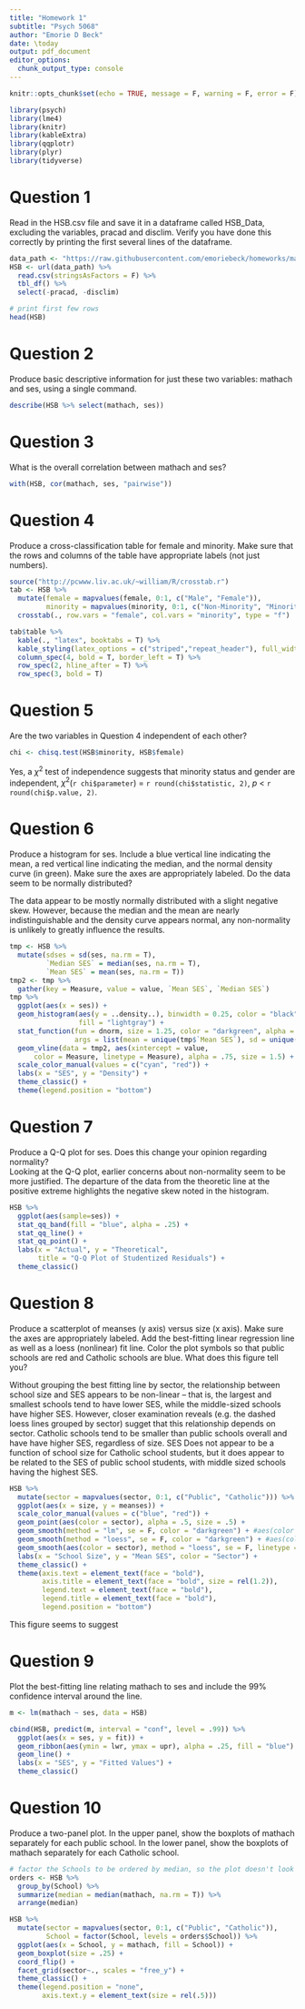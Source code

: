 ```yaml
---
title: "Homework 1"
subtitle: "Psych 5068"
author: "Emorie D Beck"
date: \today
output: pdf_document
editor_options: 
  chunk_output_type: console
---
```


```r
knitr::opts_chunk$set(echo = TRUE, message = F, warning = F, error = F)
```

```r
library(psych)
library(lme4)
library(knitr)
library(kableExtra)
library(qqplotr)
library(plyr)
library(tidyverse)
```


# Question 1 
Read in the HSB.csv file and save it in a dataframe called HSB_Data, excluding the variables, pracad and disclim. Verify you have done this correctly by printing the first several lines of the dataframe. 
```r
data_path <- "https://raw.githubusercontent.com/emoriebeck/homeworks/master/homework1/HSB.csv"
HSB <- url(data_path) %>%
  read.csv(stringsAsFactors = F) %>% 
  tbl_df() %>%
  select(-pracad, -disclim)

# print first few rows
head(HSB)
```

# Question 2 
Produce basic descriptive information for just these two variables: mathach and ses, using a single command. 
```r
describe(HSB %>% select(mathach, ses))
```

# Question 3 
What is the overall correlation between mathach and ses? 
```r
with(HSB, cor(mathach, ses, "pairwise"))
```

# Question 4 
Produce a cross-classification table for female and minority. Make sure that the rows and columns of the table have appropriate labels (not just numbers).  
```r
source("http://pcwww.liv.ac.uk/~william/R/crosstab.r")
tab <- HSB %>% 
  mutate(female = mapvalues(female, 0:1, c("Male", "Female")),
         minority = mapvalues(minority, 0:1, c("Non-Minority", "Minority"))) %>% 
  crosstab(., row.vars = "female", col.vars = "minority", type = "f")

tab$table %>%
  kable(., "latex", booktabs = T) %>%
  kable_styling(latex_options = c("striped","repeat_header"), full_width = F) %>%
  column_spec(4, bold = T, border_left = T) %>%
  row_spec(2, hline_after = T) %>%
  row_spec(3, bold = T)
```

# Question 5 
Are the two variables in Question 4 independent of each other? 
```r
chi <- chisq.test(HSB$minority, HSB$female)
```

Yes, a $\chi^2$ test of independence suggests that minority status and gender are independent, $\chi^2$(`r chi$parameter`) = `r round(chi$statistic, 2)`, $p$ < `r round(chi$p.value, 2)`.  

# Question 6 
Produce a histogram for ses. Include a blue vertical line indicating the mean, a red vertical line indicating the median, and the normal density curve (in green). Make sure the axes are appropriately labeled. Do the data seem to be normally distributed? 

The data appear to be mostly normally distributed with a slight negative skew. However, because the median and the mean are nearly indistinguishable and the density curve appears normal, any non-normality is unlikely to greatly influence the results.  
```r
tmp <- HSB %>%
  mutate(sdses = sd(ses, na.rm = T), 
         `Median SES` = median(ses, na.rm = T),
         `Mean SES` = mean(ses, na.rm = T))
tmp2 <- tmp %>%
  gather(key = Measure, value = value, `Mean SES`, `Median SES`)
tmp %>%
  ggplot(aes(x = ses)) +
  geom_histogram(aes(y = ..density..), binwidth = 0.25, color = "black", 
                 fill = "lightgray") + 
  stat_function(fun = dnorm, size = 1.25, color = "darkgreen", alpha = .75,
                args = list(mean = unique(tmp$`Mean SES`), sd = unique(tmp$sdses))) +
  geom_vline(data = tmp2, aes(xintercept = value, 
      color = Measure, linetype = Measure), alpha = .75, size = 1.5) +
  scale_color_manual(values = c("cyan", "red")) +
  labs(x = "SES", y = "Density") +
  theme_classic() +
  theme(legend.position = "bottom")
```

# Question 7 
Produce a Q-Q plot for ses. Does this change your opinion regarding normality?  
Looking at the Q-Q plot, earlier concerns about non-normality seem to be more justified. The departure of the data from the theoretic line at the positive extreme highlights the negative skew noted in the histogram.  
```r
HSB %>% 
  ggplot(aes(sample=ses)) + 
  stat_qq_band(fill = "blue", alpha = .25) +
  stat_qq_line() + 
  stat_qq_point() +
  labs(x = "Actual", y = "Theoretical", 
       title = "Q-Q Plot of Studentized Residuals") +
  theme_classic()
```

# Question 8 
Produce a scatterplot of meanses (y axis) versus size (x axis). Make sure the axes are appropriately labeled. Add the best-fitting linear regression line as well as a loess (nonlinear) fit line. Color the plot symbols so that public schools are red and Catholic schools are blue. What does this figure tell you? 

Without grouping the best fitting line by sector, the relationship between school size and SES appears to be non-linear -- that is, the largest and smallest schools tend to have lower SES, while the middle-sized schools have higher SES. However, closer examination reveals (e.g. the dashed loess lines grouped by sector) sugget that this relationship depends on sector. Catholic schools tend to be smaller than public schools overall and have have higher SES, regardless of size. SES Does not appear to be a function of school size for Catholic school students, but it does appear to be related to the SES of public school students, with middle sized schools having the highest SES.  
```r
HSB %>% 
  mutate(sector = mapvalues(sector, 0:1, c("Public", "Catholic"))) %>%
  ggplot(aes(x = size, y = meanses)) +
  scale_color_manual(values = c("blue", "red")) +
  geom_point(aes(color = sector), alpha = .5, size = .5) +
  geom_smooth(method = "lm", se = F, color = "darkgreen") + #aes(color = sector), 
  geom_smooth(method = "loess", se = F, color = "darkgreen") + #aes(color = sector),
  geom_smooth(aes(color = sector), method = "loess", se = F, linetype = "dashed") + #
  labs(x = "School Size", y = "Mean SES", color = "Sector") +
  theme_classic() + 
  theme(axis.text = element_text(face = "bold"),
        axis.title = element_text(face = "bold", size = rel(1.2)),
        legend.text = element_text(face = "bold"),
        legend.title = element_text(face = "bold"),
        legend.position = "bottom")
```

This figure seems to suggest

# Question 9 
Plot the best-fitting line relating mathach to ses and include the 99% confidence interval around the line. 
```r
m <- lm(mathach ~ ses, data = HSB)

cbind(HSB, predict(m, interval = "conf", level = .99)) %>%
  ggplot(aes(x = ses, y = fit)) +
  geom_ribbon(aes(ymin = lwr, ymax = upr), alpha = .25, fill = "blue") +
  geom_line() +
  labs(x = "SES", y = "Fitted Values") +
  theme_classic()
```

# Question 10 
Produce a two-panel plot. In the upper panel, show the boxplots of mathach separately for each public school. In the lower panel, show the boxplots of mathach separately for each Catholic school. 
```r
# factor the Schools to be ordered by median, so the plot doesn't look terrible
orders <- HSB %>%
  group_by(School) %>%
  summarize(median = median(mathach, na.rm = T)) %>%
  arrange(median)

HSB %>%
  mutate(sector = mapvalues(sector, 0:1, c("Public", "Catholic")),
         School = factor(School, levels = orders$School)) %>%
  ggplot(aes(x = School, y = mathach, fill = School)) +
  geom_boxplot(size = .25) +
  coord_flip() +
  facet_grid(sector~., scales = "free_y") +
  theme_classic() +
  theme(legend.position = "none",
        axis.text.y = element_text(size = rel(.5)))
```

